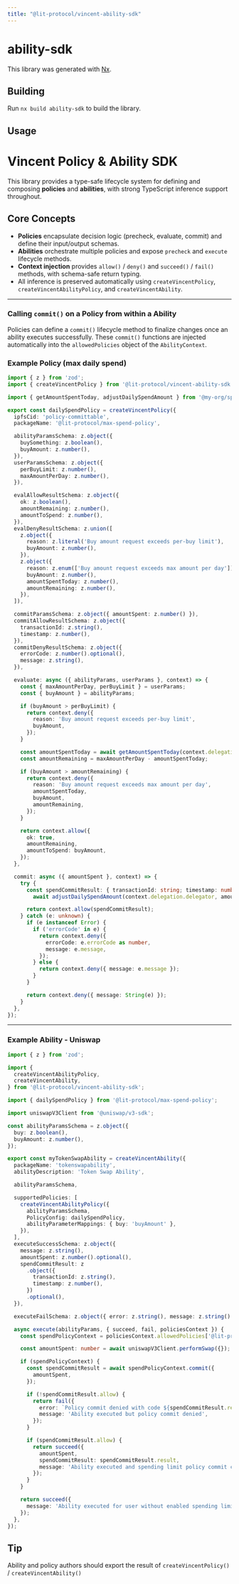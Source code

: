 ```yaml
---
title: "@lit-protocol/vincent-ability-sdk"
---
```


# ability-sdk

This library was generated with [Nx](https://nx.dev).

## Building

Run `nx build ability-sdk` to build the library.

## Usage

# Vincent Policy & Ability SDK

This library provides a type-safe lifecycle system for defining and composing **policies** and **abilities**, with strong TypeScript inference support throughout.

## Core Concepts

- **Policies** encapsulate decision logic (precheck, evaluate, commit) and define their input/output schemas.
- **Abilities** orchestrate multiple policies and expose `precheck` and `execute` lifecycle methods.
- **Context injection** provides `allow()` / `deny()` and `succeed()` / `fail()` methods, with schema-safe return typing.
- All inference is preserved automatically using `createVincentPolicy`, `createVincentAbilityPolicy`, and `createVincentAbility`.

---

### Calling `commit()` on a Policy from within a Ability

Policies can define a `commit()` lifecycle method to finalize changes once an ability executes successfully. These `commit()` functions are injected automatically into the `allowedPolicies` object of the `AbilityContext`.

### Example Policy (max daily spend)

```ts
import { z } from 'zod';
import { createVincentPolicy } from '@lit-protocol/vincent-ability-sdk';

import { getAmountSpentToday, adjustDailySpendAmount } from '@my-org/spending-limit-client';

export const dailySpendPolicy = createVincentPolicy({
  ipfsCid: 'policy-committable',
  packageName: '@lit-protocol/max-spend-policy',

  abilityParamsSchema: z.object({
    buySomething: z.boolean(),
    buyAmount: z.number(),
  }),
  userParamsSchema: z.object({
    perBuyLimit: z.number(),
    maxAmountPerDay: z.number(),
  }),

  evalAllowResultSchema: z.object({
    ok: z.boolean(),
    amountRemaining: z.number(),
    amountToSpend: z.number(),
  }),
  evalDenyResultSchema: z.union([
    z.object({
      reason: z.literal('Buy amount request exceeds per-buy limit'),
      buyAmount: z.number(),
    }),
    z.object({
      reason: z.enum(['Buy amount request exceeds max amount per day']),
      buyAmount: z.number(),
      amountSpentToday: z.number(),
      amountRemaining: z.number(),
    }),
  ]),

  commitParamsSchema: z.object({ amountSpent: z.number() }),
  commitAllowResultSchema: z.object({
    transactionId: z.string(),
    timestamp: z.number(),
  }),
  commitDenyResultSchema: z.object({
    errorCode: z.number().optional(),
    message: z.string(),
  }),

  evaluate: async ({ abilityParams, userParams }, context) => {
    const { maxAmountPerDay, perBuyLimit } = userParams;
    const { buyAmount } = abilityParams;

    if (buyAmount > perBuyLimit) {
      return context.deny({
        reason: 'Buy amount request exceeds per-buy limit',
        buyAmount,
      });
    }

    const amountSpentToday = await getAmountSpentToday(context.delegation.delegator);
    const amountRemaining = maxAmountPerDay - amountSpentToday;

    if (buyAmount > amountRemaining) {
      return context.deny({
        reason: 'Buy amount request exceeds max amount per day',
        amountSpentToday,
        buyAmount,
        amountRemaining,
      });
    }

    return context.allow({
      ok: true,
      amountRemaining,
      amountToSpend: buyAmount,
    });
  },

  commit: async ({ amountSpent }, context) => {
    try {
      const spendCommitResult: { transactionId: string; timestamp: number } =
        await adjustDailySpendAmount(context.delegation.delegator, amountSpent);

      return context.allow(spendCommitResult);
    } catch (e: unknown) {
      if (e instanceof Error) {
        if ('errorCode' in e) {
          return context.deny({
            errorCode: e.errorCode as number,
            message: e.message,
          });
        } else {
          return context.deny({ message: e.message });
        }
      }

      return context.deny({ message: String(e) });
    }
  },
});
```

---

### Example Ability - Uniswap

```ts
import { z } from 'zod';

import {
  createVincentAbilityPolicy,
  createVincentAbility,
} from '@lit-protocol/vincent-ability-sdk';

import { dailySpendPolicy } from '@lit-protocol/max-spend-policy';

import uniswapV3Client from '@uniswap/v3-sdk';

const abilityParamsSchema = z.object({
  buy: z.boolean(),
  buyAmount: z.number(),
});

export const myTokenSwapAbility = createVincentAbility({
  packageName: 'tokenswapability',
  abilityDescription: 'Token Swap Ability',

  abilityParamsSchema,

  supportedPolicies: [
    createVincentAbilityPolicy({
      abilityParamsSchema,
      PolicyConfig: dailySpendPolicy,
      abilityParameterMappings: { buy: 'buyAmount' },
    }),
  ],
  executeSuccessSchema: z.object({
    message: z.string(),
    amountSpent: z.number().optional(),
    spendCommitResult: z
      .object({
        transactionId: z.string(),
        timestamp: z.number(),
      })
      .optional(),
  }),

  executeFailSchema: z.object({ error: z.string(), message: z.string() }),

  async execute(abilityParams, { succeed, fail, policiesContext }) {
    const spendPolicyContext = policiesContext.allowedPolicies['@lit-protocol/max-spend-policy'];

    const amountSpent: number = await uniswapV3Client.performSwap({});

    if (spendPolicyContext) {
      const spendCommitResult = await spendPolicyContext.commit({
        amountSpent,
      });

      if (!spendCommitResult.allow) {
        return fail({
          error: `Policy commit denied with code ${spendCommitResult.result.errorCode}`,
          message: 'Ability executed but policy commit denied',
        });
      }

      if (spendCommitResult.allow) {
        return succeed({
          amountSpent,
          spendCommitResult: spendCommitResult.result,
          message: 'Ability executed and spending limit policy commit completed',
        });
      }
    }

    return succeed({
      message: 'Ability executed for user without enabled spending limit',
    });
  },
});
```

## Tip

Ability and policy authors should export the result of `createVincentPolicy()` / `createVincentAbility()`
